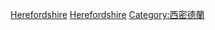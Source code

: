 {{Commonscat|Herefordshire}}

[[Category:英格蘭的名譽郡|Herefordshire]]
[[Category:英格蘭的單一管理區地方|Herefordshire]]
[[Category:西密德蘭|Category:西密德蘭]]